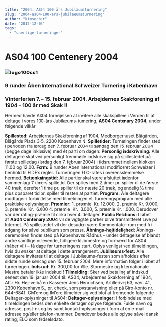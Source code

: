 ```yaml
---
title: "2004: AS04 100 års Jubilæumsturnering"
slug: "2004-as04-100-ars-jubilaeumsturnering"
author: "kimsecher"
date: "2012-12-06"
tags: 
  - "saerlige-turneringer"
---
```


# AS04 100 Centenery 2004

### **![logo100ss1](/images/logo100ss1.jpg)**

### **9 runder Åben International Schweizer Turnering i København**

### Vinterferien 7. – 15. februar 2004. Arbejdernes Skakforening af 1904 – 100 år med Skak !!

Hermed havde AS04 fornøjelsen at invitere alle skakspillere i Verden til at deltage i vores 100-års Jubilæums-turnering, **AS04 Centenary 2004**, under følgende vilkår

**Spillested:** Arbejdernes Skakforening af 1904, Medborgerhuset Blågården, Blågårds Plads 3-5, 2200 København N. **Spilletider:** Turneringen finder sted i perioden fra lørdag den 7. februar 2004 til søndag den 15. februar 2004 (begge dage inklusive) med ét parti om dagen: **Personlig indskrivning:** Alle deltagere skal ved personligt fremmøde indskrive sig på spillestedet på første spilledag (lørdag den 7. februar 2004) i tidsrummet mellem klokken 11.00 og 12.00. **Form:** 9 runder Åben International modificeret Schweizer i henhold til FIDE’s regler. Turneringen ELO-rates i overensstemmelse hermed. **Betænkningstid:** Alle partier skal være afsluttet indenfor sammenlagt 7 timers spilletid. Der spilles med 2 timer pr. spiller til de første 40 træk, derefter 1 time pr. spiller til de næste 20 træk, og endelig ½ time plus opsparet tid pr. spiller til resten af partiet. **Program:** Alle deltagere modtager i forbindelse med tilmeldingen et Turneringsprogram med alle praktiske oplysninger. **Præmier:** 1. præmie  Kr. 12.000, 2. præmie Kr. 9.000, 3. præmie  Kr.  6.000 4. præmie  Kr.  3.000, 5. præmie Kr. 1.000. Derudover var der rating-præmie til cirka hver 4. deltager. **Public Relations:** I løbet af **AS04 Centenary 2004** vil de vigtigste partier blive transmitteret Live på Internet. På spillestedet vil der desuden være Kommentator-rum med fri adgang for såvel publikum som presse. **Åbnings-højtidelighed:** Åbnings-ceremonien finder sted på Københavns Rådhus - under deltagelse af blandt andre samtlige nulevende, tidligere klubmestre og formænd for AS04 (håber vi!) – få dage før turneringens start. Oplys venligst ved tilmeldingen, hvis du ønsker at deltage i dette arrangement. **Jubilæums-fest:** Alle deltagere inviteres til at deltage i Jubilæums-festen som afholdes efter sidste runde søndag den 15. februar 2004. Mere information følger i løbet af turneringen. **Indskud:** Kr. 300,00 for Alle. Stormestre og Internationale Mestre betaler ikke indskud ! **Tilmelding:** Sker ved betaling af indskud senest den 19. januar 2004 til: AS04, Arbejdernes Skakforening af 1904, Att.: Hr. Høj-velbåren Kasserer Jens Henrichsen, Artillerivej 63, vær. 41, 2300 København S., pr. check, som postanvisning eller på Giro-konto nr. 644-6841. GM’ere og IM’ere tilmelder sig ved blot at fremsende følgende Deltager-oplysninger til AS04: **Deltager-oplysninger:** I forbindelse med tilmeldingen bedes den enkelte deltager oplyse følgende: Fulde navn og adresse, post-nr. og by samt kontakt-oplysninger i form af en e-mail adresse og/eller telefon-nummer. Derudover bedes alle oplyse såvel dansk rating, ELO som fødselsdato.

